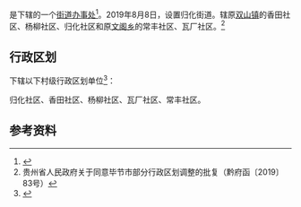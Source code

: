 {{中国乡级行政区|52/05/21/005/000
| 政府驻地 = 归化社区
}}

'''{{PAGENAMEBASE}}'''是{{PRC admin/fullname|52/05/21/005/000|3}}下辖的一个[[街道办事处|街道办事处]]<ref>{{PRC admin/ref sgc|{{PRC admin/parent|52/05/21/005/000}}}}</ref>。2019年8月8日，设置归化街道。辖原[[双山镇|双山镇]]的香田社区、杨柳社区、归化社区和原[[文阁乡|文阁乡]]的常丰社区、瓦厂社区。<ref>贵州省人民政府关于同意毕节市部分行政区划调整的批复（黔府函〔2019〕83号）</ref>

== 行政区划 ==
{{PAGENAMEBASE}}下辖以下村级行政区划单位<ref>{{PRC admin/ref sgc|52/05/21/005/000}}</ref>：

归化社区、香田社区、杨柳社区、瓦厂社区、常丰社区。

== 参考资料 ==
{{reflist}}

{{PRC admin/navcat|52/05/21/005/000}}